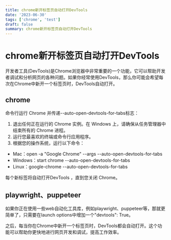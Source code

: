 ```yaml
---
title: chrome新开标签页自动打开DevTools
date: '2023-06-30'
tags: ['chrome', 'test']
draft: false
summary: chrome新开标签页自动打开DevTools
---
```


# chrome新开标签页自动打开DevTools

开发者工具(DevTools)是Chrome浏览器中非常重要的一个功能，它可以帮助开发者调试和分析网页的各种问题。如果你经常使用DevTools，那么你可能会希望每次在Chrome中新开一个标签页时，DevTools自动打开。

## chrome

命令行运行 Chrome 并传递--auto-open-devtools-for-tabs标志：

1. 退出任何正在运行的 Chrome 实例。在 Windows 上，请确保从任务管理器中结束所有的 Chrome 进程。
2. 运行您最喜欢的终端或命令行应用程序。
3. 根据您的操作系统，运行以下命令：
- Mac：open -a "Google Chrome" --args --auto-open-devtools-for-tabs
- Windows：start chrome --auto-open-devtools-for-tabs
- Linux：google-chrome --auto-open-devtools-for-tabs

每个新标签将自动打开DevTools ，直到您关闭 Chrome。

## playwright、puppeteer

如果你正在使用一些web自动化工具库，例如playwright、puppeteer等，那就更简单了，只需要在launch options中增加一个"devtools": True。

之后，每当你在Chrome中新开一个标签页时，DevTools都会自动打开。这个功能可以帮助你更快地进行网页开发和调试，提高工作效率。